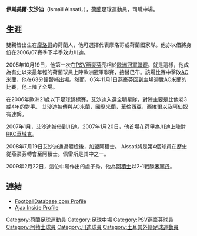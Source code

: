 {{BLP unsourced|time=2020-10-04T06:18:48+00:00}}
{{noteta|
|G1=足球
|G2=英超}}
{{Football player infobox
| playername= 艾沙迪
| image = Ismail Aissati.jpg
| fullname = Ismaïl Aissati
| nickname = 
| dateofbirth = {{birth date and age|mf=yes|1988|8|16}} 
| cityofbirth = [[烏德勒支|烏德勒支]]
| countryofbirth = 荷蘭
| height = {{height|m=1.74}}
| currentclub = 
| clubnumber = 
| position = [[中場|中場]]
| youthyears = <br>1995-2000<br>2000-2005
| youthclubs = DSO烏德勒支<br/>USV Elinkwijk<br>[[PSV燕豪芬|PSV燕豪芬]]
| years = 2005-2008<br />2007<br />2008-2012<BR>2010-2011<BR>2012-2013<BR>2013-2016<BR>2016-2017
| clubs = [[PSV燕豪芬|PSV燕豪芬]]<br />→ [[川迪|川迪]] (借用)<br />[[阿積士|阿積士]]<BR>→ [[維迪斯職業足球基金會|維迪斯]]<BR>{{link-en|安塔利亞|Antalyaspor}}<BR>[[格羅茲尼艾卡馬特足球會|格羅茲尼艾卡馬特]]<BR>{{link-en|安塔利亞|Antalyaspor}}
| caps(goals) = 44 (3)<br>14 (1)<br>36 (6) <BR>29 (4)<BR>26 (3)<BR>64 (1)<BR>12 (0)
| nationalyears = 2005-2008<BR>2011
| nationalteam = [[荷蘭國家足球隊|荷蘭U21]]<BR>[[摩洛哥國家足球隊|摩洛哥]]
| nationalcaps(goals) = 17 (1)<BR>2 (0)
| pcupdate = 2017.11.29
| ntupdate = 
}}
'''伊斯美爾·艾沙迪'''（Ismaïl Aissati，{{bd|1988年|8月16日|catIdx=Ismaïl Aissati}}），[[荷蘭|荷蘭]]足球運動員，司職中場。

==生涯==

雙親皆出生在[[摩洛哥|摩洛哥]]的荷蘭人，他可選擇代表摩洛哥或荷蘭國家隊。他亦以借將身份在2006/07賽季下半季效力川迪。

2005年10月19日，他第一次在[[PSV燕豪芬|PSV燕豪芬]]亮相於[[歐洲冠軍聯賽|歐洲冠軍聯賽]]。就是這樣，他成為有史以來最年輕的荷蘭球員上陣歐洲冠軍聯賽，接替巴布。該場比賽中擊敗[[AC米蘭|AC米蘭]]，他在63分鐘替補出場。然而，05年11月1日燕豪芬回到主場迎戰AC米蘭的比賽，他上陣了全場。

在2006年歐洲21歲以下足球錦標賽，艾沙迪入選全明星隊，對陣主要是比他老3或4年的對手。 艾沙迪被傳與AC米蘭，國際米蘭，華倫西亞，西維爾以及阿仙奴有連繫。

2007年1月，艾沙迪被借到川迪。2007年1月20日，他首場在荷甲為川迪上陣對[[RKC華域克|RKC華域克]]。

2008年7月19日艾沙迪通過體檢後，加盟阿積士。 Aissati將是第4個球員在歷史從燕豪芬轉會至阿積士。佩雷斯是其中之一。

2009年2月22日，這位中場作出的處子秀，他為[[阿積士|阿積士]]以2-1戰勝[[禾寧丹|禾寧丹]]。 

==連結==
*[http://www.footballdatabase.com/site/players/index.php?dumpPlayer=6545 FootballDatabase.com Profile] {{Wayback|url=http://www.footballdatabase.com/site/players/index.php?dumpPlayer=6545 |date=20060526065702 }}
*[http://www.ajaxinside.nl/index.php?pagina=spelersprofielen/aissati Ajax Inside Profile] {{Wayback|url=http://www.ajaxinside.nl/index.php?pagina=spelersprofielen%2Faissati |date=20160306175500 }}

{{DEFAULTSORT:Aissati, Ismail}}
[[Category:荷蘭足球運動員|Category:荷蘭足球運動員]]
[[Category:足球中場|Category:足球中場]]
[[Category:PSV燕豪芬球員|Category:PSV燕豪芬球員]]
[[Category:阿積士球員|Category:阿積士球員]]
[[Category:川迪球員|Category:川迪球員]]
[[Category:土耳其外籍足球運動員|Category:土耳其外籍足球運動員]]